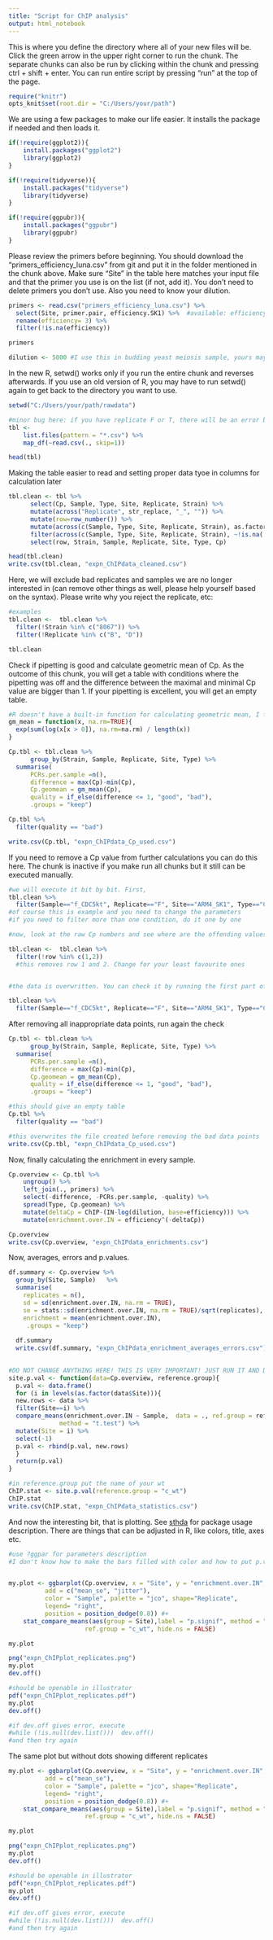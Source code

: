 ```yaml
---
title: "Script for ChIP analysis"
output: html_notebook
---
```


This is where you define the directory where all of your new files will be. Click the green arrow in the upper right corner to run the chunk. The separate chunks can also be run by clicking within the chunk and pressing ctrl + shift + enter. You can run entire script by pressing "run" at the top of the page. 

```r
require("knitr")
opts_knit$set(root.dir = "C:/Users/your/path")
```

We are using a few packages to make our life easier. It installs the package if needed and then loads it.
```r
if(!require(ggplot2)){
    install.packages("ggplot2")
    library(ggplot2)
}

if(!require(tidyverse)){
    install.packages("tidyverse")
    library(tidyverse)
}

if(!require(ggpubr)){
    install.packages("ggpubr")
    library(ggpubr)
}

```

Please review the primers before beginning. You should download the "primers_efficiency_luna.csv" from git and put it in the folder mentioned in the chunk above. Make sure "Site" in the table here matches your input file and that the primer you use is on the list (if not, add it). You don't need to delete primers you don't use. Also you need to know your dilution.
```r
primers <- read.csv("primers_efficiency_luna.csv") %>% 
  select(Site, primer.pair, efficiency.SK1) %>%  #available: efficiency.SK1, efficiency.W303, efficiency.pombe
  rename(efficiency= 3) %>% 
  filter(!is.na(efficiency))

primers

dilution <- 5000 #I use this in budding yeast meiosis sample, yours may be different
```

In the new R, setwd() works only if you run the entire chunk and reverses afterwards. If you use an old version of R, you may have to run setwd() again to get back to the directory you want to use.  
```r
setwd("C:/Users/your/path/rawdata")

#minor bug here: if you have replicate F or T, there will be an error because R thinks this is "TRUE" or "FALSE". We will go around it and put an underscore after the letter. We will remove the underscore a bit later
tbl <-
    list.files(pattern = "*.csv") %>% 
    map_df(~read.csv(., skip=1))

head(tbl)
```

Making the table easier to read and setting proper data tyoe in columns for calculation later
```r
tbl.clean <- tbl %>%
      select(Cp, Sample, Type, Site, Replicate, Strain) %>% 
      mutate(across("Replicate", str_replace, "_", "")) %>% 
      mutate(row=row_number()) %>% 
      mutate(across(c(Sample, Type, Site, Replicate, Strain), as.factor)) %>% 
      filter(across(c(Sample, Type, Site, Replicate, Strain), ~!is.na(.))) %>% 
      select(row, Strain, Sample, Replicate, Site, Type, Cp)

head(tbl.clean)
write.csv(tbl.clean, "expn_ChIPdata_cleaned.csv")
```

Here, we will exclude bad replicates and samples we are no longer interested in (can remove other things as well, please help yourself based on the syntax). Please write why you reject the replicate, etc:
```r
#examples
tbl.clean <-  tbl.clean %>% 
  filter(!Strain %in% c("8067")) %>% 
  filter(!Replicate %in% c("B", "D"))

tbl.clean
```

Check if pipetting is good and calculate geometric mean of Cp. As the outcome of this chunk, you will get a table with conditions where the pipetting was off and the difference between the maximal and minimal Cp value are bigger than 1. If your pipetting is excellent, you will get an empty table.  
```r
#R doesn't have a built-in function for calculating geometric mean, I found it in stack overflow
gm_mean = function(x, na.rm=TRUE){
  exp(sum(log(x[x > 0]), na.rm=na.rm) / length(x))
}

Cp.tbl <- tbl.clean %>% 
      group_by(Strain, Sample, Replicate, Site, Type) %>% 
  summarise(
      PCRs.per.sample =n(),
      difference = max(Cp)-min(Cp),
      Cp.geomean = gm_mean(Cp),
      quality = if_else(difference <= 1, "good", "bad"),
      .groups = "keep")

Cp.tbl %>% 
  filter(quality == "bad")

write.csv(Cp.tbl, "expn_ChIPdata_Cp_used.csv")
```

If you need to remove a Cp value from further calculations you can do this here. The chunk is inactive if you make run all chunks but it still can be executed manually. 
```r

#we will execute it bit by bit. First, 
tbl.clean %>%  
  filter(Sample=="f_CDC5kt", Replicate=="F", Site=="ARM4_SK1", Type=="ChIP")
#of course this is example and you need to change the parameters
#if you need to filter more than one condition, do it one by one

#now, look at the raw Cp numbers and see where are the offending values. To remove them, we will use row number, which should be the left most column

tbl.clean <-  tbl.clean %>% 
  filter(!row %in% c(1,2))
  #this removes row 1 and 2. Change for your least favourite ones


#the data is overwritten. You can check it by running the first part of the chunk

tbl.clean %>%  
  filter(Sample=="f_CDC5kt", Replicate=="F", Site=="ARM4_SK1", Type=="ChIP")
```

After removing all inappropriate data points, run again the check
```r
Cp.tbl <- tbl.clean %>% 
      group_by(Strain, Sample, Replicate, Site, Type) %>% 
  summarise(
      PCRs.per.sample =n(),
      difference = max(Cp)-min(Cp),
      Cp.geomean = gm_mean(Cp),
      quality = if_else(difference <= 1, "good", "bad"),
      .groups = "keep")

#this should give an empty table
Cp.tbl %>% 
  filter(quality == "bad")

#this overwrites the file created before removing the bad data points
write.csv(Cp.tbl, "expn_ChIPdata_Cp_used.csv")
```


Now, finally calculating the enrichment in every sample.
```r
Cp.overview <- Cp.tbl %>% 
    ungroup() %>% 
    left_join(., primers) %>%
    select(-difference, -PCRs.per.sample, -quality) %>% 
    spread(Type, Cp.geomean) %>% 
    mutate(deltaCp = ChIP-(IN-log(dilution, base=efficiency))) %>% 
    mutate(enrichment.over.IN = efficiency^(-deltaCp))

Cp.overview
write.csv(Cp.overview, "expn_ChIPdata_enrichments.csv")
```

Now, averages, errors and p.values. 
```r

df.summary <- Cp.overview %>% 
  group_by(Site, Sample)   %>%
  summarise(
    replicates = n(),
    sd = sd(enrichment.over.IN, na.rm = TRUE),
    se = stats::sd(enrichment.over.IN, na.rm = TRUE)/sqrt(replicates),
    enrichment = mean(enrichment.over.IN),
     .groups = "keep") 
  
  df.summary
  write.csv(df.summary, "expn_ChIPdata_enrichment_averages_errors.csv")

  
#DO NOT CHANGE ANYTHING HERE! THIS IS VERY IMPORTANT! JUST RUN IT AND DON'T WORRY  
site.p.val <- function(data=Cp.overview, reference.group){  
  p.val <- data.frame()
  for (i in levels(as.factor(data$Site))){
  new.rows <- data %>% 
  filter(Site==i) %>% 
  compare_means(enrichment.over.IN ~ Sample,  data = ., ref.group = reference.group,
              method = "t.test") %>% 
  mutate(Site = i) %>% 
  select(-1)
  p.val <- rbind(p.val, new.rows)
  }
  return(p.val)
}

#in reference.group put the name of your wt
ChIP.stat <- site.p.val(reference.group = "c_wt")
ChIP.stat
write.csv(ChIP.stat, "expn_ChIPdata_statistics.csv")
```

And now the interesting bit, that is plotting. See [sthda](http://www.sthda.com/english/articles/24-ggpubr-publication-ready-plots/) for package usage description. There are things that can be adjusted in R, like colors, title, axes etc. 
```r
#use ?ggpar for parameters description
#I don't know how to make the bars filled with color and how to put p.value on the graph. If someone figures it out, please let me know. It should be easy to change this in illustrator or inkscape


my.plot <- ggbarplot(Cp.overview, x = "Site", y = "enrichment.over.IN", 
          add = c("mean_se", "jitter"),
          color = "Sample", palette = "jco", shape="Replicate",
          legend= "right",
          position = position_dodge(0.8)) #+
    stat_compare_means(aes(group = Site),label = "p.signif", method = "t.test",
                     ref.group = "c_wt", hide.ns = FALSE) 

my.plot

png("expn_ChIPplot_replicates.png")
my.plot
dev.off()

#should be openable in illustrator
pdf("expn_ChIPplot_replicates.pdf")
my.plot
dev.off()

#if dev.off gives error, execute
#while (!is.null(dev.list()))  dev.off()
#and then try again
```

The same plot but without dots showing different replicates
```r
my.plot <- ggbarplot(Cp.overview, x = "Site", y = "enrichment.over.IN", 
          add = c("mean_se"),
          color = "Sample", palette = "jco", shape="Replicate",
          legend= "right",
          position = position_dodge(0.8)) #+
    stat_compare_means(aes(group = Site),label = "p.signif", method = "t.test",
                     ref.group = "c_wt", hide.ns = FALSE) 

my.plot

png("expn_ChIPplot_replicates.png")
my.plot
dev.off()

#should be openable in illustrator
pdf("expn_ChIPplot_replicates.pdf")
my.plot
dev.off()

#if dev.off gives error, execute
#while (!is.null(dev.list()))  dev.off()
#and then try again
```

